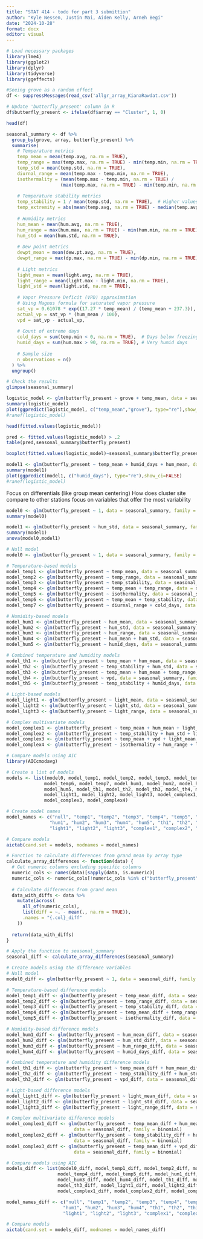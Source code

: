 ```yaml
---
title: "STAT 414 - todo for part 3 submittion"
author: "Kyle Nessen, Justin Mai, Aiden Kelly, Arneh Begi"
date: "2024-10-28"
format: docx
editor: visual
---
```


```r
# Load necessary packages
library(lme4)
library(ggplot2)
library(dplyr)
library(tidyverse)
library(ggeffects)

#Seeing grove as a random effect
df <- suppressMessages(read_csv('allgr_array_KianaRawdat.csv'))

# Update 'butterfly_present' column in R
df$butterfly_present <- ifelse(df$array == "Cluster", 1, 0)

head(df)
```

```r

seasonal_summary <- df %>%
  group_by(grove, array, butterfly_present) %>%
  summarise(
    # Temperature metrics
    temp_mean = mean(temp.avg, na.rm = TRUE),
    temp_range = max(temp.max, na.rm = TRUE) - min(temp.min, na.rm = TRUE),
    temp_std = mean(temp.std, na.rm = TRUE),
    diurnal_range = mean(temp.max - temp.min, na.rm = TRUE),
    isothermality = (mean(temp.max - temp.min, na.rm = TRUE) / 
                    (max(temp.max, na.rm = TRUE) - min(temp.min, na.rm = TRUE))) * 100,
    
    # Temperature stability metrics
    temp_stability = 1 / mean(temp.std, na.rm = TRUE),  # Higher values = more stable temperatures
    temp_extremity = abs(mean(temp.avg, na.rm = TRUE) - median(temp.avg, na.rm = TRUE)), # Distance from typical conditions
    
    # Humidity metrics
    hum_mean = mean(hum.avg, na.rm = TRUE),
    hum_range = max(hum.max, na.rm = TRUE) - min(hum.min, na.rm = TRUE),
    hum_std = mean(hum.std, na.rm = TRUE),
    
    # Dew point metrics
    dewpt_mean = mean(dew.pt.avg, na.rm = TRUE),
    dewpt_range = max(dp.max, na.rm = TRUE) - min(dp.min, na.rm = TRUE),
    
    # Light metrics
    light_mean = mean(light.avg, na.rm = TRUE),
    light_range = mean(light.max - light.min, na.rm = TRUE),
    light_std = mean(light.std, na.rm = TRUE),
    
    # Vapor Pressure Deficit (VPD) approximation
    # Using Magnus formula for saturated vapor pressure
    sat_vp = 0.61078 * exp((17.27 * temp_mean) / (temp_mean + 237.3)),
    actual_vp = sat_vp * (hum_mean / 100),
    vpd = sat_vp - actual_vp,
    
    # Count of extreme days
    cold_days = sum(temp.min < 0, na.rm = TRUE),  # Days below freezing
    humid_days = sum(hum.max > 90, na.rm = TRUE), # Very humid days
    
    # Sample size
    n_observations = n()
  ) %>%
  ungroup()

# Check the results
glimpse(seasonal_summary)
```

```r
logistic_model <- glm(butterfly_present ~ grove + temp_mean, data = seasonal_summary, family = binomial)
summary(logistic_model)
plot(ggpredict(logistic_model, c("temp_mean","grove"), type="re"),show_ci=FALSE)
#ranef(logistic_model)
```

```r
head(fitted.values(logistic_model))
```

```r
pred <- fitted.values(logistic_model) > .2
table(pred,seasonal_summary$butterfly_present)
```

```r
boxplot(fitted.values(logistic_model)~seasonal_summary$butterfly_present)
```

```r
model1 <- glm(butterfly_present ~ temp_mean + humid_days + hum_mean, data = seasonal_summary, family = binomial)
summary(model1)
plot(ggpredict(model1, c("humid_days"), type="re"),show_ci=FALSE)
#ranef(logistic_model)
```

Focus on differentials (like group mean centering) How does cluster site compare to other stations focus on variables that offer the most variability

```r
model0 <- glm(butterfly_present ~ 1, data = seasonal_summary, family = binomial)
summary(model0)

model1 <- glm(butterfly_present ~ hum_std, data = seasonal_summary, family = binomial)
summary(model1)
anova(model0,model1)
```

```r
# Null model
model0 <- glm(butterfly_present ~ 1, data = seasonal_summary, family = binomial)

# Temperature-based models
model_temp1 <- glm(butterfly_present ~ temp_mean, data = seasonal_summary, family = binomial)
model_temp2 <- glm(butterfly_present ~ temp_range, data = seasonal_summary, family = binomial)
model_temp3 <- glm(butterfly_present ~ temp_stability, data = seasonal_summary, family = binomial)
model_temp4 <- glm(butterfly_present ~ temp_mean + temp_range, data = seasonal_summary, family = binomial)
model_temp5 <- glm(butterfly_present ~ isothermality, data = seasonal_summary, family = binomial)
model_temp6 <- glm(butterfly_present ~ temp_mean + temp_stability, data = seasonal_summary, family = binomial)
model_temp7 <- glm(butterfly_present ~ diurnal_range + cold_days, data = seasonal_summary, family = binomial)

# Humidity-based models
model_hum1 <- glm(butterfly_present ~ hum_mean, data = seasonal_summary, family = binomial)
model_hum2 <- glm(butterfly_present ~ hum_std, data = seasonal_summary, family = binomial)
model_hum3 <- glm(butterfly_present ~ hum_range, data = seasonal_summary, family = binomial)
model_hum4 <- glm(butterfly_present ~ hum_mean + hum_std, data = seasonal_summary, family = binomial)
model_hum5 <- glm(butterfly_present ~ humid_days, data = seasonal_summary, family = binomial)

# Combined temperature and humidity models
model_th1 <- glm(butterfly_present ~ temp_mean + hum_mean, data = seasonal_summary, family = binomial)
model_th2 <- glm(butterfly_present ~ temp_stability + hum_std, data = seasonal_summary, family = binomial)
model_th3 <- glm(butterfly_present ~ temp_mean + hum_mean + temp_range, data = seasonal_summary, family = binomial)
model_th4 <- glm(butterfly_present ~ vpd, data = seasonal_summary, family = binomial)
model_th5 <- glm(butterfly_present ~ temp_stability + humid_days, data = seasonal_summary, family = binomial)

# Light-based models
model_light1 <- glm(butterfly_present ~ light_mean, data = seasonal_summary, family = binomial)
model_light2 <- glm(butterfly_present ~ light_std, data = seasonal_summary, family = binomial)
model_light3 <- glm(butterfly_present ~ light_range, data = seasonal_summary, family = binomial)

# Complex multivariate models
model_complex1 <- glm(butterfly_present ~ temp_mean + hum_mean + light_mean, data = seasonal_summary, family = binomial)
model_complex2 <- glm(butterfly_present ~ temp_stability + hum_std + light_std, data = seasonal_summary, family = binomial)
model_complex3 <- glm(butterfly_present ~ temp_mean + vpd + light_mean, data = seasonal_summary, family = binomial)
model_complex4 <- glm(butterfly_present ~ isothermality + hum_range + light_range, data = seasonal_summary, family = binomial)

# Compare models using AIC
library(AICcmodavg)

# Create a list of models
models <- list(model0, model_temp1, model_temp2, model_temp3, model_temp4, model_temp5,
              model_temp6, model_temp7, model_hum1, model_hum2, model_hum3, model_hum4,
              model_hum5, model_th1, model_th2, model_th3, model_th4, model_th5,
              model_light1, model_light2, model_light3, model_complex1, model_complex2,
              model_complex3, model_complex4)

# Create model names
model_names <- c("null", "temp1", "temp2", "temp3", "temp4", "temp5", "temp6", "temp7",
                "hum1", "hum2", "hum3", "hum4", "hum5", "th1", "th2", "th3", "th4", "th5",
                "light1", "light2", "light3", "complex1", "complex2", "complex3", "complex4")

# Compare models
aictab(cand.set = models, modnames = model_names)


```

```r
# Function to calculate differences from grand mean by array type
calculate_array_differences <- function(data) {
  # Get numeric columns excluding specific columns
  numeric_cols <- names(data)[sapply(data, is.numeric)]
  numeric_cols <- numeric_cols[!numeric_cols %in% c("butterfly_present", "...1", "n_observations")]
  
  # Calculate differences from grand mean
  data_with_diffs <- data %>%
    mutate(across(
      all_of(numeric_cols),
      list(diff = ~. - mean(., na.rm = TRUE)),
      .names = "{.col}_diff"
    ))
  
  return(data_with_diffs)
}

# Apply the function to seasonal_summary
seasonal_diff <- calculate_array_differences(seasonal_summary)

# Create models using the difference variables
# Null model
model0_diff <- glm(butterfly_present ~ 1, data = seasonal_diff, family = binomial)

# Temperature-based difference models
model_temp1_diff <- glm(butterfly_present ~ temp_mean_diff, data = seasonal_diff, family = binomial)
model_temp2_diff <- glm(butterfly_present ~ temp_range_diff, data = seasonal_diff, family = binomial)
model_temp3_diff <- glm(butterfly_present ~ temp_stability_diff, data = seasonal_diff, family = binomial)
model_temp4_diff <- glm(butterfly_present ~ temp_mean_diff + temp_range_diff, data = seasonal_diff, family = binomial)
model_temp5_diff <- glm(butterfly_present ~ isothermality_diff, data = seasonal_diff, family = binomial)

# Humidity-based difference models
model_hum1_diff <- glm(butterfly_present ~ hum_mean_diff, data = seasonal_diff, family = binomial)
model_hum2_diff <- glm(butterfly_present ~ hum_std_diff, data = seasonal_diff, family = binomial)
model_hum3_diff <- glm(butterfly_present ~ hum_range_diff, data = seasonal_diff, family = binomial)
model_hum4_diff <- glm(butterfly_present ~ humid_days_diff, data = seasonal_diff, family = binomial)

# Combined temperature and humidity difference models
model_th1_diff <- glm(butterfly_present ~ temp_mean_diff + hum_mean_diff, data = seasonal_diff, family = binomial)
model_th2_diff <- glm(butterfly_present ~ temp_stability_diff + hum_std_diff, data = seasonal_diff, family = binomial)
model_th3_diff <- glm(butterfly_present ~ vpd_diff, data = seasonal_diff, family = binomial)

# Light-based difference models
model_light1_diff <- glm(butterfly_present ~ light_mean_diff, data = seasonal_diff, family = binomial)
model_light2_diff <- glm(butterfly_present ~ light_std_diff, data = seasonal_diff, family = binomial)
model_light3_diff <- glm(butterfly_present ~ light_range_diff, data = seasonal_diff, family = binomial)

# Complex multivariate difference models
model_complex1_diff <- glm(butterfly_present ~ temp_mean_diff + hum_mean_diff + light_mean_diff, 
                         data = seasonal_diff, family = binomial)
model_complex2_diff <- glm(butterfly_present ~ temp_stability_diff + hum_std_diff + light_std_diff, 
                         data = seasonal_diff, family = binomial)
model_complex3_diff <- glm(butterfly_present ~ temp_mean_diff + vpd_diff + light_mean_diff, 
                         data = seasonal_diff, family = binomial)

# Compare models using AIC
models_diff <- list(model0_diff, model_temp1_diff, model_temp2_diff, model_temp3_diff, 
                   model_temp4_diff, model_temp5_diff, model_hum1_diff, model_hum2_diff, 
                   model_hum3_diff, model_hum4_diff, model_th1_diff, model_th2_diff, 
                   model_th3_diff, model_light1_diff, model_light2_diff, model_light3_diff, 
                   model_complex1_diff, model_complex2_diff, model_complex3_diff)

model_names_diff <- c("null", "temp1", "temp2", "temp3", "temp4", "temp5", 
                     "hum1", "hum2", "hum3", "hum4", "th1", "th2", "th3",
                     "light1", "light2", "light3", "complex1", "complex2", "complex3")

# Compare models
aictab(cand.set = models_diff, modnames = model_names_diff)

```
